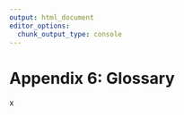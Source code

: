 ```yaml
---
output: html_document
editor_options: 
  chunk_output_type: console
---
```


# Appendix 6: Glossary {#sec-app6 .unnumbered}

x